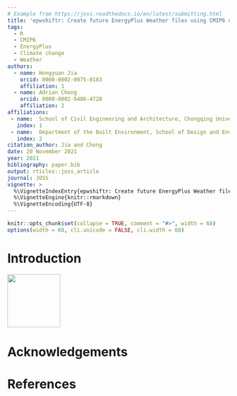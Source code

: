 ```yaml
---
# Example from https://joss.readthedocs.io/en/latest/submitting.html
title: 'epwshiftr: Create future EnergyPlus Weather files using CMIP6 data'
tags:
  - R
  - CMIP6
  - EnergyPlus
  - Climate change
  - Weather
authors:
  - name: Hongyuan Jia
    orcid: 0000-0002-0075-8183
    affiliation: 1
  - name: Adrian Chong
    orcid: 0000-0002-9486-4728
    affiliation: 2
affiliations:
 - name:  School of Civil Engineering and Architecture, Chongqing University of Science and Technology
   index: 1
 - name:  Department of the Built Environment, School of Design and Environment, National University of Singapore
   index: 2
citation_author: Jia and Chong
date: 20 November 2021
year: 2021
bibliography: paper.bib
output: rticles::joss_article
journal: JOSS
vignette: >
  %\VignetteIndexEntry{epwshiftr: Create future EnergyPlus Weather files using CMIP6 data}
  %\VignetteEngine{knitr::rmarkdown}
  %\VignetteEncoding{UTF-8}
---
```


```r
knitr::opts_chunk$set(collapse = TRUE, comment = "#>", width = 68)
options(width = 68, cli.unicode = FALSE, cli.width = 68)
```

# Introduction

![](logo.png){ width=120px }

# Acknowledgements

# References
